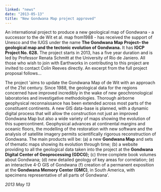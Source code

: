 ```yaml
---
linked: "news"
date: "2013-05-13"
title: "New Gondwana Map project approved"
---
```




An international project to produce a new geological map of Gondwana - a
successor to the de  Wit et al. map from1988 - has received the support of
Unesco and the IUGS under the name __The Gondwana Map Project– the geological map
and the tectonic evolution of Gondwana.__ It  has __IGCP Project No. 628.__ The
project starts in 2013, has a five year duration and is led by  Professor Renata
Schmitt at the University of Rio de Janiero. All those who wish to join with
Earthworks in contributing to this project are invited to contact Colin Reeves
directly. An excerpt  from the full project proposal follows... 

The project 'aims to update the Gondwana Map of de Wit with an approach of the
21st century.  Since 1988, the geological data for the regions concerned have
improved incredibly in the wake  of new geochronological laboratories and
investigative methodologies. Thorough airborne  geophysical reconnaissance has
been extended across most parts of the constituent continents.  A new GIS
data-base is planned, with a dynamic digital process that will allow the
construction  not just an improved Gondwana Map but also a wide variety of maps
showing the evolution of  this supercontinent. Geophysical advances at
continental margins and oceanic floors, the  modelling of the restoration with
new software and the analysis of satellite imagery permits  scientifically
rigorous reconstruction of Gondwana. The main products will be: (a) a new
__Gondwana Map__ and sets of thematic maps showing its evolution through time; (b) a
website providing to all the geological data taken into the project at the
__Gondwana Digital Center of Geoprocessing (GDCG);__ (c) three complete book volumes
about Gondwana; (d)  new detailed geology of key areas for correlation; (e) an
interactive 4-D GIS of Gondwana (f)  creation of a permanent exposition at the
__Gondwana Memory Center (GMC)__, in South  America, with specimens representative
of all parts of Gondwana'. 

_2013 May 13_

